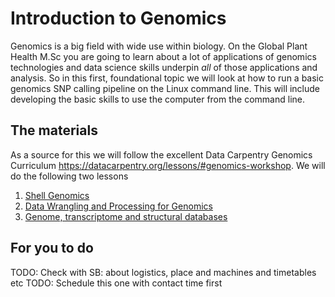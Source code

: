 # Introduction to Genomics

Genomics is a big field with wide use within biology. On the Global Plant Health M.Sc you are going to learn about a lot of applications of genomics technologies and data science skills underpin _all_ of those applications and analysis. So in this first, foundational topic we will look at how to run a basic genomics SNP calling pipeline on the Linux command line. This will include developing the basic skills to use the computer from the command line.



## The materials

As a source for this we will follow the excellent Data Carpentry Genomics Curriculum [https://datacarpentry.org/lessons/#genomics-workshop](https://datacarpentry.org/lessons/#genomics-workshop). We will do the following two lessons


  1. [Shell Genomics](https://datacarpentry.org/lessons/#genomics-workshop)
  2. [Data Wrangling and Processing for Genomics](https://datacarpentry.org/wrangling-genomics/)
  3. [Genome, transcriptome and structural databases](https://danmaclean.github.io/databases/)

## For you to do

TODO: Check with SB: about logistics, place and machines and timetables etc
TODO: Schedule this one with contact time first

